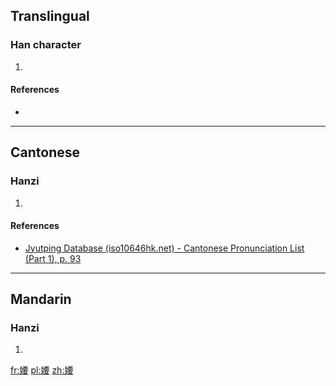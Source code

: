 ==Translingual==

===Han character===
{{Han char|rn=38|rad=女|as=09|sn=12|four=|canj=女一田女 (VMWV)|ids=⿰[[女]][[要]]}}

# {{defn|Han|sort=女09}}

====References====
* {{Han ref|kx=0265.320|dkj=06460|dj=0533.070|hdz=21064.070|uh=5A79|ud=23161}}

----

==Cantonese==

===Hanzi===
{{yue-hanzi|jyut=[[jiu2]]|y=yiu2}}

# {{defn|lang=yue|sort=女09}}

====References====
* [http://www.iso10646hk.net/jp/document/download.jsp Jyutping Database (iso10646hk.net) - Cantonese Pronunciation List (Part 1), p. 93]

----

==Mandarin==

===Hanzi===
{{cmn-hanzi|pin=[[yǎo]] ([[yao3]])|wg=yao<sup>3</sup>}}

# {{defn|lang=cmn|sort=女09}}

[[fr:婹]]
[[pl:婹]]
[[zh:婹]]